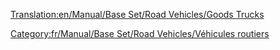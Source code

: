 [[Translation:en/Manual/Base Set/Road Vehicles/Goods Trucks]]

{{fr/Manual/Base Set/Road Vehicles/Vehicule routier|nom      = Camion de marchandises Balogh
  |img      = en/Archive/Old 32bpp/Balogh Goods Truck.png
  |prix     = 4 387£ (8 774$)
  |vitesse  = 48 km/h (30 mph)
  |annualite= 421£ (842$)
  |design  = 1936
  |vie      = 15
  |capacite = 14 caisses de marchandises
}}
{{fr/Manual/Base Set/Road Vehicles/Vehicule routier|nom      = Camion de marchandises Craighead
  |img      = en/Archive/Old 32bpp/Craighead Goods Truck.png
  |prix     = 5 330£ (10 660$)
  |vitesse  = 88 km/h (55 mph)
  |annualite= 787£ (1 574$)
  |design  = 1974
  |vie      = 15
  |capacite = 16 caisses de marchandises
}}
{{fr/Manual/Base Set/Road Vehicles/Vehicule routier|nom      = Camion de marchandises Goss
  |img      = en/Archive/Old 32bpp/Goss Goods Truck.png
  |prix     = 5 740£ (11 480$)
  |vitesse  = 112 km/h (70 mph)
  |annualite= 1 125£ (2 250$)
  |design  = 2005
  |vie      = 15
  |capacite = 18 caisses de marchandises
}}

[[Category:fr/Manual/Base Set/Road Vehicles/Véhicules routiers]]